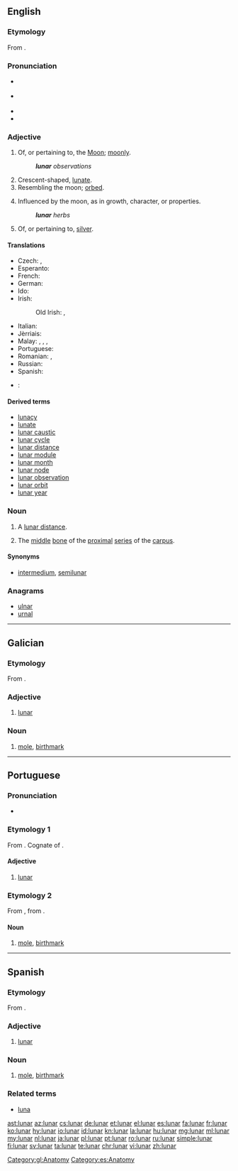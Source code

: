==English==

===Etymology===
From {{etyl|la|en}} {{m|la|lūnāris}}.

===Pronunciation===
* {{a|UK}} {{IPA|/ˈluː.nə/|lang=en}}
* {{a|US}} {{IPA|/ˈlu.nɚ/|lang=en}}
* {{audio|en-us-lunar.ogg|Audio (US)|lang=en}}
* {{rhymes|uːnə(r)|lang=en}}

===Adjective===
{{en-adj|-}}

# Of, or pertaining to, the [[Moon]]; [[moonly]].
#: '''''lunar''' observations''
# Crescent-shaped, [[lunate]].
# Resembling the moon; [[orbed]].
#: {{rfquotek|Dryden}}
# Influenced by the moon, as in growth, character, or properties.
#: '''''lunar''' herbs''
#: {{rfquotek|Francis Bacon}}
# {{cx|alchemy|lang=en}} Of, or pertaining to, [[silver]].

====Translations====
{{trans-top|of, or pertaining to, the moon}}
* Czech: {{t|cs|lunární}}, {{t+|cs|měsíční}}
* Esperanto: {{t|eo|luna}}
* French: {{t+|fr|lunaire}}
* German: {{t+|de|lunar}}
* Ido: {{t+|io|lunala}}
* Irish: {{t|ga|éascaí}}
*: Old Irish: {{t|sga|éscaide}}, {{t|sga|éscamail}}
{{trans-mid}}
* Italian: {{t+|it|lunare}}
* Jèrriais: {{t|roa-jer|leunaithe}}
* Malay: {{t+|ms|bulan}}, {{t|ms|kebulanan}}, {{t|ms|cendera}}, {{t|ms|qamari}}
* Portuguese: {{t+|pt|lunar|m|f}}
* Romanian: {{t+|ro|lunar|m}}, {{t|ro|lunară|f}}
* Russian: {{t+|ru|лунный|tr=lúnnyj|sc=Cyrl}}
* Spanish: {{t+|es|lunar|m|f}}
{{trans-bottom}}

{{trans-top|crescent shaped, lunate}}
{{trans-mid}}
{{trans-bottom}}

{{trans-top|of, or pertaining to, silver}}
{{trans-mid}}
{{trans-bottom}}

{{checktrans-top}}
* {{ttbc|de}}: {{t|de|Mond-}}
{{trans-mid}}
{{trans-bottom}}

====Derived terms====
* [[lunacy]]
* [[lunate]]
* [[lunar caustic]]
* [[lunar cycle]]
* [[lunar distance]]
* [[lunar module]]
* [[lunar month]]
* [[lunar node]]
* [[lunar observation]]
* [[lunar orbit]]
* [[lunar year]]

===Noun===
{{en-noun}}

# {{context|astronomy|lang=en}} A [[lunar distance]].
# {{context|anatomy|lang=en}} The [[middle]] [[bone]] of the [[proximal]] [[series]] of the [[carpus]].

====Synonyms====
* {{sense|bone}} [[intermedium]], [[semilunar]]

{{Webster 1913}}

===Anagrams===
* [[ulnar#English|ulnar]]
* [[urnal#English|urnal]]

----

==Galician==

===Etymology===
From {{etyl|la|gl}} {{m|la|lūnāris}}.

===Adjective===
{{gl-adj|pl=lunares}}

# [[#English|lunar]]

===Noun===
{{gl-noun|m|lunares}}

# [[mole]], [[birthmark]]

[[Category:gl:Anatomy]]

----

==Portuguese==

===Pronunciation===
* {{a|PT}} {{IPA|/luˈnaɾ/|lang=pt}}

===Etymology 1===
From {{etyl|la|pt}} {{m|la|lūnāris}}. Cognate of {{term|luar|lang=pt}}.

====Adjective====
{{pt-adj|pl=lunares}}

# [[#English|lunar]]

===Etymology 2===
From {{etyl|es|pt}} {{term|lunar|lang=es}}, from {{etyl|la|pt}} {{m|la|lūnāris}}.

====Noun====
{{pt-noun|m|es}}

# [[mole]], [[birthmark]]

----

==Spanish==

===Etymology===
From {{etyl|la|es}} {{m|la|lūnāris}}.

===Adjective===
{{es-adj|pl=lunares}}

# [[#English|lunar]]

===Noun===
{{es-noun|m|es}}

# [[mole]], [[birthmark]]

===Related terms===
* [[luna]]

[[Category:es:Anatomy]]

[[ast:lunar]]
[[az:lunar]]
[[cs:lunar]]
[[de:lunar]]
[[et:lunar]]
[[el:lunar]]
[[es:lunar]]
[[fa:lunar]]
[[fr:lunar]]
[[ko:lunar]]
[[hy:lunar]]
[[io:lunar]]
[[id:lunar]]
[[kn:lunar]]
[[la:lunar]]
[[hu:lunar]]
[[mg:lunar]]
[[ml:lunar]]
[[my:lunar]]
[[nl:lunar]]
[[ja:lunar]]
[[pl:lunar]]
[[pt:lunar]]
[[ro:lunar]]
[[ru:lunar]]
[[simple:lunar]]
[[fi:lunar]]
[[sv:lunar]]
[[ta:lunar]]
[[te:lunar]]
[[chr:lunar]]
[[vi:lunar]]
[[zh:lunar]]